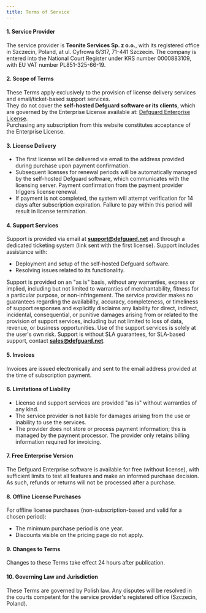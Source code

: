 ```yaml
---
title: Terms of Service
---
```


#### 1. **Service Provider**

The service provider is **Teonite Services Sp. z o.o.**, with its registered office in Szczecin, Poland, at ul. Cyfrowa 6/317, 71-441 Szczecin. The company is entered into the National Court Register under KRS number 0000883109, with EU VAT number PL851-325-66-19.

#### 2. **Scope of Terms**

These Terms apply exclusively to the provision of license delivery services and email/ticket-based support services.  
They do not cover the **self-hosted Defguard software or its clients**, which are governed by the Enterprise License available at: [Defguard Enterprise License](https://github.com/DefGuard/defguard/blob/main/src/enterprise/LICENSE.md).  
Purchasing any subscription from this website constitutes acceptance of the Enterprise License.

#### 3. **License Delivery**

- The first license will be delivered via email to the address provided during purchase upon payment confirmation.
- Subsequent licenses for renewal periods will be automatically managed by the self-hosted Defguard software, which communicates with the licensing server. Payment confirmation from the payment provider triggers license renewal.
- If payment is not completed, the system will attempt verification for 14 days after subscription expiration. Failure to pay within this period will result in license termination.

#### 4. **Support Services**

Support is provided via email at **support@defguard.net** and through a dedicated ticketing system (link sent with the first license). Support includes assistance with:

- Deployment and setup of the self-hosted Defguard software.
- Resolving issues related to its functionality.

Support is provided on an "as is" basis, without any warranties, express or implied, including but not limited to warranties of merchantability, fitness for a particular purpose, or non-infringement. The service provider makes no guarantees regarding the availability, accuracy, completeness, or timeliness of support responses and explicitly disclaims any liability for direct, indirect, incidental, consequential, or punitive damages arising from or related to the provision of support services, including but not limited to loss of data, revenue, or business opportunities. Use of the support services is solely at the user's own risk.
Support is without SLA guarantees, for SLA-based support, contact **sales@defguard.net**.

#### 5. **Invoices**

Invoices are issued electronically and sent to the email address provided at the time of subscription payment.

#### 6. **Limitations of Liability**

- License and support services are provided "as is" without warranties of any kind.
- The service provider is not liable for damages arising from the use or inability to use the services.
- The provider does not store or process payment information; this is managed by the payment processor. The provider only retains billing information required for invoicing.

#### 7. Free Enterprise Version

The Defguard Enterprise software is available for free (without license), with sufficient limits to test all features and make an informed purchase decision. As such, refunds or returns will not be processed after a purchase.

#### 8. Offline License Purchases

For offline license purchases (non-subscription-based and valid for a chosen period):

- The minimum purchase period is one year.
- Discounts visible on the pricing page do not apply.

#### 9. **Changes to Terms**

Changes to these Terms take effect 24 hours after publication.

#### 10. **Governing Law and Jurisdiction**

These Terms are governed by Polish law. Any disputes will be resolved in the courts competent for the service provider's registered office (Szczecin, Poland).
